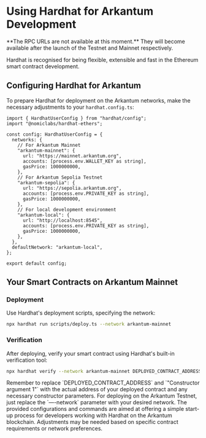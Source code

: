 
# Using Hardhat for Arkantum Development

<Callout emoji="🚧">
  **The RPC URLs are not available at this moment.** They will become available
  after the launch of the Testnet and Mainnet respectively.
</Callout>

Hardhat is recognised for being flexible, extensible and fast in the Ethereum smart contract development.

## Configuring Hardhat for Arkantum

To prepare Hardhat for deployment on the Arkantum networks, make the necessary adjustments to your `hardhat.config.ts`:

```tsx
import { HardhatUserConfig } from "hardhat/config";
import "@nomiclabs/hardhat-ethers";

const config: HardhatUserConfig = {
  networks: {
    // For Arkantum Mainnet
    "arkantum-mainnet": {
      url: "https://mainnet.arkantum.org",
      accounts: [process.env.WALLET_KEY as string],
      gasPrice: 1000000000,
    },
    // For Arkantum Sepolia Testnet
    "arkantum-sepolia": {
      url: "https://sepolia.arkantum.org",
      accounts: [process.env.PRIVATE_KEY as string],
      gasPrice: 1000000000,
    },
    // For local development environment
    "arkantum-local": {
      url: "http://localhost:8545",
      accounts: [process.env.PRIVATE_KEY as string],
      gasPrice: 1000000000,
    },
  },
  defaultNetwork: "arkantum-local",
};

export default config;
```

## Your Smart Contracts on Arkantum Mainnet

### Deployment

Use Hardhat's deployment scripts, specifying the network:

```bash
npx hardhat run scripts/deploy.ts --network arkantum-mainnet
```

### Verification

After deploying, verify your smart contract using Hardhat's built-in verification tool:

```bash
npx hardhat verify --network arkantum-mainnet DEPLOYED_CONTRACT_ADDRESS "Constructor argument 1"
```

<Callout emoji="💬">
  Remember to replace `DEPLOYED_CONTRACT_ADDRESS` and `"Constructor argument 1"`
  with the actual address of your deployed contract and any necessary
  constructor parameters.
</Callout>

<Callout type="info" emoji="ℹ️">
  For deploying on the Arkantum Testnet, just replace the `—-network` parameter
  with your desired network.
</Callout>

<Callout type="info" emoji="ℹ️">
  The provided configurations and commands are aimed at offering a simple
  start-up process for developers working with Hardhat on the Arkantum
  blockchain. Adjustments may be needed based on specific contract requirements
  or network preferences.
</Callout>
